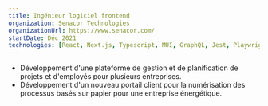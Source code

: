 ```yaml
---
title: Ingénieur logiciel frontend
organization: Senacor Technologies
organizationUrl: https://www.senacor.com/
startDate: Déc 2021 
technologies: [React, Next.js, Typescript, MUI, GraphQL, Jest, Playwright, Github, Jira]
---
```


- Développement d'une plateforme de gestion et de planification de projets et d'employés pour plusieurs entreprises.
- Développement d'un nouveau portail client pour la numérisation des processus basés sur papier pour une entreprise énergétique.
